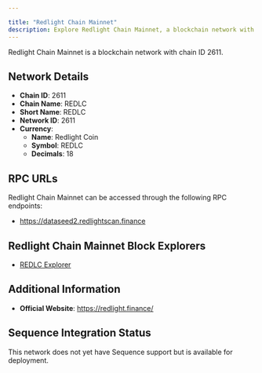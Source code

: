 ```yaml
---

title: "Redlight Chain Mainnet"
description: Explore Redlight Chain Mainnet, a blockchain network with chain ID 2611. Learn about its native currency, Redlight Coin, and how to interact with the network.
---
```




Redlight Chain Mainnet is a blockchain network with chain ID 2611.

## Network Details

- **Chain ID**: 2611
- **Chain Name**: REDLC
- **Short Name**: REDLC
- **Network ID**: 2611
- **Currency**: 
  - **Name**: Redlight Coin
  - **Symbol**: REDLC
  - **Decimals**: 18

## RPC URLs

Redlight Chain Mainnet can be accessed through the following RPC endpoints:

- https://dataseed2.redlightscan.finance

## Redlight Chain Mainnet Block Explorers

- [REDLC Explorer](https://redlightscan.finance)

## Additional Information

- **Official Website**: https://redlight.finance/

## Sequence Integration Status

This network does not yet have Sequence support but is available for deployment.
